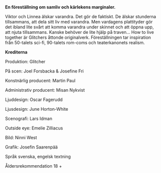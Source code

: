 **En föreställning om samliv och kärlekens marginaler.** 

Viktor och Linnea älskar varandra. Det gör de faktiskt. De älskar stunderna tillsammans, att dela sitt liv med varandra. Men vardagens plattityder gör det ibland lite svårt att komma varandra under skinnet och att öppna upp, att njuta tillsammans. Kanske behöver de lite hjälp på traven…
How to live together är Glitchers åttonde originalverk. Föreställningen tar inspiration från 50-talets sci-fi, 90-talets rom-coms och teaterkanonets realism. 

**Krediterna**

Produktion:
Glitcher 

På scen:
Joel Forsbacka & Josefine Fri

Konstnärlig producent:
Martin Paul 

Administrativ producent:
Misan Nykvist

Ljuddesign:
Oscar Fagerudd 

Ljusdesign:
June Horton-White 

Scenografi:
Lars Idman 

Outside eye:
Emelie Zilliacus 

Bild:
Ninni West 

Grafik:
Josefin Saarenpää 

Språk svenska, engelsk textning 

Åldersrekommendation 18 +
